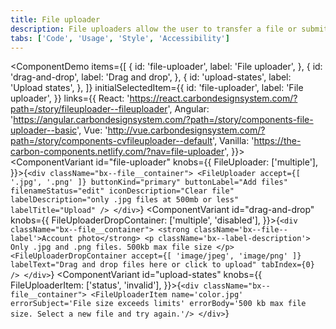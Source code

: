 ```yaml
---
title: File uploader
description: File uploaders allow the user to transfer a file or submit content of their own.
tabs: ['Code', 'Usage', 'Style', 'Accessibility']
---
```


<ComponentDemo
  items={[
    {
      id: 'file-uploader',
      label: 'File uploader',
    },
    {
      id: 'drag-and-drop',
      label: 'Drag and drop',
    },
    {
      id: 'upload-states',
      label: 'Upload states',
    },
  ]}
  initialSelectedItem={{
    id: 'file-uploader',
    label: 'File uploader',
  }}
  links={{
    React:
      'https://react.carbondesignsystem.com/?path=/story/fileuploader--fileuploader',
    Angular:
      'https://angular.carbondesignsystem.com/?path=/story/components-file-uploader--basic',
    Vue:
      'http://vue.carbondesignsystem.com/?path=/story/components-cvfileuploader--default',
    Vanilla: 'https://the-carbon-components.netlify.com/?nav=file-uploader',
  }}>
  <ComponentVariant
    id="file-uploader"
    knobs={{
      FileUploader: ['multiple'],
    }}>{`
      <div className="bx--file__container">
        <FileUploader
          accept={[
            '.jpg',
            '.png'
          ]}
          buttonKind="primary"
          buttonLabel="Add files"
          filenameStatus="edit"
          iconDescription="Clear file"
          labelDescription="only .jpg files at 500mb or less"
          labelTitle="Upload"
        />
      </div>
    `}</ComponentVariant>
  <ComponentVariant
    id="drag-and-drop"
    knobs={{
      FileUploaderDropContainer: ['multiple', 'disabled'],
    }}>{`
      <div className="bx--file__container">
        <strong className='bx--file--label'>Account photo</strong>
        <p className='bx--label-description'>
          Only .jpg and .png files. 500kb max file size
        </p>
        <FileUploaderDropContainer
          accept={[
            'image/jpeg',
            'image/png'
          ]}
          labelText="Drag and drop files here or click to upload"
          tabIndex={0}
        />
      </div>
    `}</ComponentVariant>
  <ComponentVariant
    id="upload-states"
    knobs={{
      FileUploaderItem: ['status', 'invalid'],
    }}>{`
      <div className="bx--file__container">
        <FileUploaderItem name='color.jpg' errorSubject='File size exceeds limits' errorBody='500 kb max file size. Select a new file and try again.'/>
      </div>
    `}</ComponentVariant>
</ComponentDemo>
